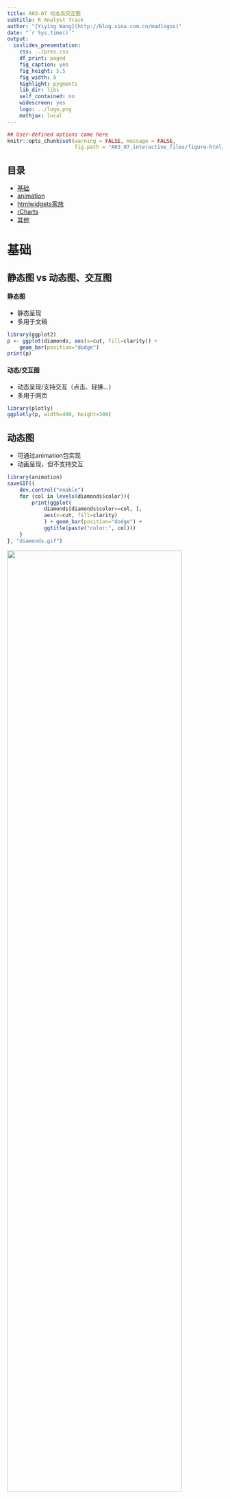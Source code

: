 ```yaml
---
title: A03-07 动态及交互图
subtitle: R Analyst Track
author: "[Yiying Wang](http://blog.sina.com.cn/madlogos)"
date: "`r Sys.time()`"
output: 
  ioslides_presentation: 
    css: ../pres.css
    df_print: paged
    fig_caption: yes
    fig_height: 5.5
    fig_width: 8
    highlight: pygments
    lib_dir: libs
    self_contained: no
    widescreen: yes
    logo: ../logo.png
    mathjax: local
---
```


```r
## User-defined options come here
knitr::opts_chunk$set(warning = FALSE, message = FALSE, 
                      fig.path = "A03_07_interactive_files/figure-html/")
```

## 目录

- [基础](#3)
- [animation](#7)
- [htmlwidgets家族](#10)
- [rCharts](#25)
- [其他](#34)

# 基础

## 静态图 vs 动态图、交互图 {.smaller}

<div class="columns-2">

#### 静态图

- 静态呈现
- 多用于文稿

```r
library(ggplot2)
p <- ggplot(diamonds, aes(x=cut, fill=clarity)) +
    geom_bar(position="dodge")
print(p)
```

<p class="forceBreak"></p>

#### 动态/交互图

- 动态呈现/支持交互（点击、轻拂…）
- 多用于网页

```r
library(plotly)
ggplotly(p, width=400, height=300)
```

</div>

## 动态图

- 可通过animation包实现
- 动画呈现，但不支持交互

<div class="columns-2">

```r
library(animation)
saveGIF({
    dev.control("enable")
    for (col in levels(diamonds$color)){
        print(ggplot(
            diamonds[diamonds$color==col, ], 
            aes(x=cut, fill=clarity)
            ) + geom_bar(position="dodge") +
            ggtitle(paste("color:", col))) 
    }
}, "diamonds.gif")
```

<p class="forceBreak"></p>

<img src="A03_07_interactive_files/figure-html/diamonds.gif" height="75%" width="90%"></img>

</div>

## 交互图

- 交互图(htmlwidgets家族、ggvis等)是动态图中的特例，更便于用户挖掘信息
- 支持通过控件、图形元素交互（点击、轻拂、框选、…）
- 多用于网页

```r
ggplotly(p, height=300)
```

# animation

## [animation](https://yihui.name/animation)包

- 生成多个静态图片，再调用第三方工具压制为动画（gif、flash、pdf）
- `saveGIF` 系统要求:
    - ImageMagick (http://imagemagick.org) 或
    - GraphicsMagick (http://www.graphicsmagick.org) 或
    - LyX (http://www.lyx.org)
- `saveLatex` 系统要求: (PDF)LaTeX
- `saveSWF` 系统要求: SWF Tools (http://swftools.org)
- `saveVideo` 系统要求:
    - FFmpeg (http://ffmpeg.org) 或
    - avconv (https://libav.org/avconv.html)

## 用例 {.smaller}

<div class="columns-2">

```r
library(readr); library(ggmap)
earthquake <- read_csv(
    "A03_07_interactive_files/files/earthquake.csv"
names(earthquake)[c(1, 3, 4, 5, 6)] <- c(
    "Date", "lat", "long", "Depth", "Grat")
earthquake$Year <- as.integer(
    format(earthquake[["Date"]], "%Y"))
earthquake$Grat <- as.numeric(
    gsub("^M(.+)$", "\\1", earthquake[["Grat"]]))
saveGIF({
    gg.map <- ggmap(get_googlemap("China", zoom=4))
    for (yr in sort(unique(earthquake$Year))){
        print(gg.map + geom_point(
            aes(long, lat, size=Grat, alpha=Depth),
            data=earthquake[earthquake$Year==yr,], 
            color='red') + scale_alpha(range=c(1, 0.2))+
            ggtitle(paste("Earthquake as of", yr)))
    }
}, "earthquake.gif")
```

<p class="forceBreak"></p>

<img src="A03_07_interactive_files/figure-html/earthquake.gif" height="100%" width="100%"></img>

</div>

# htmlwidgets家族

## [htmlwidgets](http://www.htmlwidgets.org/)包 {.smaller}

<div class="columns-2">

<img src="A03_07_interactive_files/figure-html/htmlwidgets.png" width="400px"></img>

<p class="forceBreak"></p>

#### RStuio Inc. 出品的基建包

- 开发者贡献了庞大的htmlwidgets家族包: 基于htmlwidgets框架开发API，将第三方JavaScript可视化库移植到R
- 用户用R直接调用可视化JS库: 可嵌入Rmarkdown文档、Shiny应用

#### htmlwidgets框架

```
R/
|-- <fun>.R
inst/
|-- htmlwidgets/
|   |-- <pkg>.js
|   |-- <pkg>.yaml
|   |-- lib/
|   |   |-- <lib folder>/
|   |   |   |-- <some>.js
|   |   |   |-- plugins/
|   |   |   |   |-- <some>.js
```

</div>

## [recharts](http://madlogos.github.io/recharts/index_cn.html)包 {.smaller}

<div class="columns-2">

- 作者: 本人
- 简介: 基于百度ECharts库，支持点、条、线、雷达、饼、力导、漏斗、和弦、事件河流图及地图。
- 安装: 不能直接通过CRAN。需要`devtools::install_github( "madlogos/recharts")`

```r
library(recharts)
totGDP <- data.table::dcast(
    ChinaGDP, Prov~., sum, value.var='GDP')
ChinaGDP <- ChinaGDP[order(ChinaGDP$Year),]
echartr(ChinaGDP, Prov, GDP, Year, 
    type="map_china") %>% 
    setDataRange(splitNumber=0, 
        valueRange=range(totGDP[, 2]), 
        color=c('red','orange','yellow',
                'limegreen','green')
    ) %>% setTheme(width=400, height=400) %>%
    setTitle("China GDP by Provice, 2012-2014")
```

<p class="forceBreak"></p>

[点击查看](A03_0701_recharts.html)
<iframe src="A03_0701_recharts.html"></iframe>

</div>

## [leaflet](http://rstudio.github.io/leaflet)包 {.smaller}

<div class="columns-2">

- 作者: Rstudio Inc.
- 简介: 基于Leaflet库，可绘制各类动态地图，并添加丰富的指示图层(标点、多边形、弹出框等)。
- 安装: CRAN

```r
library(leaflet)
pal <- colorQuantile("YlOrRd", NULL, n = 4)
leaflet(quakes[1:100,]) %>% 
  addProviderTiles("Esri.WorldTopoMap") %>%
  addCircleMarkers(~long, ~lat, 
    popup=~as.character(mag),
    label=~as.character(mag), 
    color=~pal(mag))
```

<p class="forceBreak"></p>

[点击查看](A03_0702_leaflet.html)
<iframe src="A03_0702_leaflet.html"></iframe>

</div>

## [plotly](https://plot.ly/r/)包 {.smaller}

<div class="columns-2">

- 作者: Plotly
- 简介: 基于plotly库，可绘制各类动态图，并支持直接将ggplot2对象转换为plotly。
- 安装: CRAN

```r
d <- diamonds[sample(nrow(diamonds), 500), ]
plot_ly(d, x = d$carat, y = d$price, 
        text = paste("Clarity: ", d$clarity),
        mode = "markers", color = d$carat, 
        size = d$carat)
```

<p class="forceBreak"></p>

[点击查看](A03_0703_plotly.html)
<iframe src="A03_0703_plotly.html"></iframe>


</div>

## [**D**ata**T**ables](http://rstudio.github.io/DT/)包 {.smaller}

- 作者: Rstudio Inc.
- 简介: 基于DT库，可将数据框或矩阵绘制成交互表格，支持筛选、排序。
- 安装: CRAN

```r
library(DT)
datatable(iris, options=list(pageLength = 5))
```

[点击查看](A03_0704_datatable.html)
<iframe src="A03_0704_datatable.html"></iframe>


## [wordcloud2](https://github.ocm/lchiffon/wordcloud2)包 {.smaller}

<div class="columns-2">

- 作者: Dawei Lang
- 简介: 基于wordcloud2库，可绘制交互词云，且支持自定义图形词云等。
- 安装: CRAN

```r
library(wordcloud2)
wordcloud2(demoFreq[1:100,], size=0.5)
```

<p class="forceBreak"></p>

[点击查看](A03_0705_wordcloud2.html)
<iframe src="A03_0705_wordcloud2.html"></iframe>

</div>

## [Highcharter](http://jkunst.com/highcharter/)包 {.smaller}

<div class="columns-2">

- 作者: Joshua Kunst
- 简介: 基于Highcharts库，可绘制点、线、柱、地图、股价图等多种图形。商业用途需要申请许可。
- 安装: CRAN

```r
library(magrittr)
library(highcharter)
highchart() %>% 
  hc_title(
    text="Scatter chart with size and color") %>% 
  hc_add_series(
    mtcars[, c("wt", "mpg","drat", "hp")], 
    type="scatter", 
    mapping=hcaes(wt, mpg, size=drat, color=hp))
```

<p class="forceBreak"></p>

[点击查看](A03_0706_highcharter.html)
<iframe src="A03_0706_highcharter.html"></iframe>

</div>

## [dygraphs](https://rstudio.github.io/dygraphs/)包 {.smaller}

<div class="columns-2">

- 作者: Rstudio Inc.
- 简介: 基于dygraphs库，用于绘制各类时间序列图，支持缩放、高亮等交互。
- 安装: CRAN

```r
library(dygraphs)
lungDeaths <- cbind(mdeaths, fdeaths)
dygraph(lungDeaths)
```
<p class="forceBreak"></p>
[点击查看](A03_0707_dygraph.html)
<iframe src="A03_0707_dygraph.html"></iframe>

</div>

## [visNetwork](https://datastorm-open.github.io/visNetwork/)包 {.smaller}

<div class="columns-2">

- 作者: datastorm-open
- 简介: 基于vis.js库，可绘制多种交互网络图。
- 安装: CRAN

```r
edges <- data.frame(
    from = sample(1:10,8), to = sample(1:10, 8), 
    label = paste("Edge", 1:8),
    length = c(100,500), width = c(4,1), 
    arrows = c("to", "from", "middle",
        "middle;to"),
    dashes = c(TRUE, FALSE), title = paste("Edge", 1:8),
    smooth = c(FALSE, TRUE), 
    shadow = c(FALSE, TRUE, FALSE, TRUE)) 
nodes <- data.frame(id = 1:10, 
    group = c("A", "B"))
library(visNetwork)
visNetwork(nodes, edges)
```

<p class="forceBreak"></p>
[点击查看](A03_0708_visnetwork.html)
<iframe src="A03_0708_visnetwork.html"></iframe>

</div>

## [networkD3](http://christophergandrud.github.io/networkD3/)包 {.smaller}

<div class="columns-2">

- 作者: Christopher Gandrud
- 简介: 基于D3.js库，可绘制多种交互网络图。
- 安装: CRAN

```r
library(networkD3)
data(MisLinks, MisNodes)
forceNetwork(
    Links = MisLinks, Nodes = MisNodes, 
    Source = "source", Target = "target", 
    Value = "value", NodeID = "name",
    Group = "group", opacity = 0.4)
```

<p class="forceBreak"></p>
[点击查看](A03_0709_networkD3.html)
<iframe src="A03_0709_networkD3.html"></iframe>

</div>

## [d3heatmap](https://github.com/rstudio/d3heatmap)包 {.smaller}

<div class="columns-2">

- 作者: Rstudio Inc.
- 简介: 基于D3.js库，可绘制多种交互热力图。
- 安装: CRAN

```r
library(d3heatmap)
d3heatmap(mtcars, scale = "column", 
    colors = "Spectral")
```

<p class="forceBreak"></p>
[点击查看](A03_0710_d3heatmap.html)
<iframe src="A03_0710_d3heatmap.html"></iframe>

</div>


## [threejs](https://github.com/bwlewis/rthreejs)包 {.smaller}

<div class="columns-2">

- 作者: B. W. Lewis
- 简介: 基于three.js库，可绘制3D散点图、3D球图等。
- 安装: CRAN

```r
library("threejs")
library(maps)
earth <- paste0("A03_07_interactive_files/",
    "figure-html/world.topo.bathy.jpg")
cities <- world.cities[order(world.cities$pop,
    decreasing=TRUE)[1:1000],]
value <- 100 * cities$pop / max(cities$pop)
col <- colorRampPalette(c("red", "gold"))(
    10)[floor(10 * value/100) + 1]
globejs(img=earth, bg="white", emissive="#aaaacc",
    lat=cities$lat, long=cities$long, value=value,
    color=col, atmosphere=TRUE)
```

<p class="forceBreak"></p>
[点击查看](A03_0711_threejs.html)
<iframe src="A03_0711_threejs.html"></iframe>

</div>


## [DiagrammeR](https://rich-iannone.github.io/DiagrammeR/)包 {.smaller}

<div class="columns-2">

- 作者: Richard Iannone
- 简介: 基于d3.js + viz.js + mermaid.js库，可绘制流程图、关系图等。
- 安装: CRAN

```r
library(DiagrammeR)
library(magrittr)
mermaid("
    graph TD
    A(Rounded)-->B[Rectangular]
    B-->C{A Rhombus}
    C-->D[Rectangle One]
    C-->E[Rectangle Two]
")
```

<p class="forceBreak"></p>
[点击查看](A03_0712_DiagrammeR.html)
<iframe src="A03_0712_DiagrammeR.html"></iframe>

</div>


## [rbokeh](http://hafen.github.io/rbokeh)包 {.smaller}

<div class="columns-2">

- 作者: Bokeh
- 简介: 基于bokeh库，可绘制多种交互图。
- 安装: CRAN

```r
library(rbokeh)
z <- lm(dist ~ speed, data = cars)
p <- figure(width = 400, height = 400) %>%
  ly_points(cars, hover = cars) %>%
  ly_lines(lowess(cars), legend = "lowess") %>%
  ly_abline(z, type = 2, legend = "lm")
p
```

<p class="forceBreak"></p>
[点击查看](A03_0713_rbokeh.html)
<iframe src="A03_0713_rbokeh.html"></iframe>

</div>

# rCharts

## 简介

- 作者: Ramnath Vaidyanathan
- 简介: 集成多个JavaScript库。语法类似于lattice，可生成常用的主要交互图。
    - 基于[Ploychart](https://github.com/Polychart/polychart2)库: 主函数`rPlot`
    - 基于[MorrisJS](https://github.com/oesmith/morris.js)库: `mPlot`
    - 基于[NVD3](http://nvd3.org/)库: `nPlot`
    - 基于[XCharts](https://github.com/tenXer/xcharts/)库: `xPlot`
    - 基于[HighCharts](http://www.highcharts.com/)库: `hPlot`
    - 基于[leaflet](http://leafletjs.com/)库: `Leaflet`
    - 基于[Rickshaw](https://github.com/shutterstock/rickshaw)库: `Rickshaw`
- 安装: 未部署到CRAN，需要`devtools::install_github( 'ramnathv/rCharts')`

## rPlot: 常用交互图 {.smaller}

```r
library(rCharts); library(knitr)
hair_eye = as.data.frame(HairEyeColor)
r1 <- rPlot(Freq ~ Hair | Eye, color = 'Eye', data = hair_eye, type = 'bar')
r1$show("iframesrc")
```
<iframe src="A03_0715_rplot.html"></iframe>

## mPlot: 常用交互图 {.smaller}

```r
data(economics, package = "ggplot2")
econ <- transform(economics, date = as.character(date))
m1 <- mPlot(x = "date", y = c("psavert", "uempmed"), type = "Line", data = econ)
m1$set(pointSize = 0, lineWidth = 1)
m1$show("iframesrc")
```
<iframe src="A03_0716_mplot.html"></iframe>

## nPlot: d3.js交互图 {.smaller}

```r
hair_eye_male <- subset(as.data.frame(HairEyeColor), Sex == "Male")
n1 <- nPlot(Freq ~ Hair, group = "Eye", data = hair_eye_male, type = "multiBarChart")
n1$print(n1$params$dom, include_assets=TRUE)
```
<iframe src="A03_0717_nplot.html"></iframe>


## xPlot: 常用交互图 {.smaller}

```r
uspexp <- reshape2::melt(USPersonalExpenditure)
x1 <- xPlot(value ~ Var2, group="Var1", data = uspexp, type = "line-dotted")
x1$show('iframesrc')
```
<iframe src="A03_0718_xplot.html"></iframe>

## hPlot: 常用交互图 {.smaller}

```r
h1 <- hPlot(x = "Wr.Hnd", y = "NW.Hnd", data = MASS::survey, 
    type = c("line", "bubble", "scatter"), group = "Clap", size = "Age")
h1$show('iframesrc')
```
<iframe src="A03_0719_hplot.html"></iframe>


## Leaflet: 交互地图 {.smaller}

```r
map3 <- Leaflet$new()
map3$setView(c(51.505, -0.09), zoom = 13)
map3$marker(c(51.5, -0.09), bindPopup = "<p> Hi. I am a popup </p>")
map3$marker(c(51.495, -0.083), bindPopup = "<p> Hi. I am another popup </p>")
map3$show('iframesrc')
```
<iframe src="A03_0720_rleaflet.html"></iframe>

## Rickshaw: 常用交互图 {.smaller}

```r
usp <- reshape2::melt(USPersonalExpenditure)
usp$Var2 <- as.numeric(as.POSIXct(paste0(usp$Var2, "-01-01")))
p4 <- Rickshaw$new();  p4$layer(value ~ Var2, group = "Var1", data = usp, type = "area")
p4$set(slider = TRUE, height = 350);  p4$show('iframesrc')
```
<iframe src="A03_0721_rickshaw.html"></iframe>

# 其他

## [ggiraph](https://davidgohel.github.io/ggiraph)包 {.smaller}

- 作者: David Gohel
- 简介: 基于d3.js库，可使用ggplot2语法生成SVG交互图。
- 安装: CRAN

<div class="columns-2">

```r
library(maps); library(ggiraph)
crimes <- data.frame(state = tolower(
    rownames(USArrests)), USArrests)
states_ <- sprintf("<p>%s</p>", 
    as.character(crimes$state) )
table_ <- paste0("<table><tr><td>UrbanPop</td>", 
    sprintf("<td>%.0f</td>", crimes$UrbanPop),
    "</tr><tr>", "<td>Assault</td>", 
    sprintf("<td>%.0f</td>", crimes$Assault), 
    "</tr></table>")
onclick <- sprintf("window.open(\"%s%s\")", 
    "http://en.wikipedia.org/wiki/",
    as.character(crimes$state))
```

<p class="forceBreak"></p>

```r
crimes$labs <- paste0(states_, table_)
crimes$onclick <- onclick
states_map <- map_data("state")
gg_map <- ggplot(crimes, aes(map_id = state)) +
    geom_map_interactive(aes(
        fill = Murder, tooltip = labs,
        data_id = state, onclick = onclick),
    map = states_map) + coord_map() +
    expand_limits(x = states_map$long, 
        y = states_map$lat)
ggiraph(code = print(gg_map))
```
---

[点击查看](A03_0714_ggiraph.html)
<iframe src="A03_0714_ggiraph.html"></iframe>

</div>

## [ggvis](https://ggvis.rstudio.com/)包

- 作者: RStudio Inc.
- 简介: 基于vega库，借鉴ggplot2语法和shiny框架（必须），生成SVG交互图。
- 安装: CRAN

```r
library(ggvis)
mtcars %>% 
  ggvis(~wt, ~mpg) %>% 
  layer_points(
    fill = ~factor(cyl),
    size := input_slider(100, 1000, value = 100)) %>%
  layer_smooths(span = input_slider(0.5, 1, value = 1))
```


## [googleVis](https://github.com/mages/googleVis#googlevis)包: Google Charts库的R语言接口 {.smaller}

- 作者: Gesmann Markus
- 安装: CRAN

```r
library(googleVis)
op <- options(gvis.plot.tag='chart')
Geo <- gvisGeoChart(Exports, locationvar='Country', colorvar='Profit', options=list(height=300, width=500)) 
Tbl <- gvisTable(Exports, options=list(height=300, width=200))
plot(gvisMerge(Geo, Tbl, horizontal=TRUE))
```


## {.grayblue}

<p style="font-size:100px;font-family:'Arial Black'"><br/>Thank you! </p>


